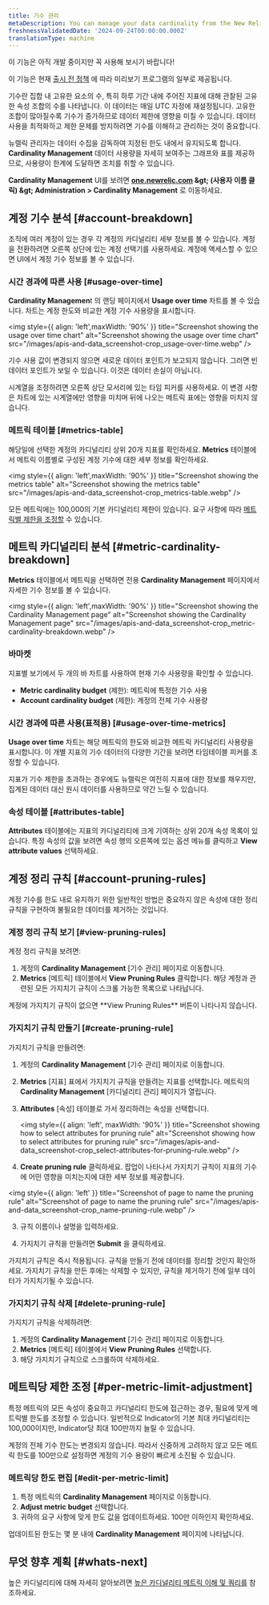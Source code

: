```yaml
---
title: 기수 관리
metaDescription: You can manage your data cardinality from the New Relic UI.
freshnessValidatedDate: '2024-09-24T00:00:00.000Z'
translationType: machine
---
```


<Callout title="시사">
  이 기능은 아직 개발 중이지만 꼭 사용해 보시기 바랍니다!

  이 기능은 현재 [출시 전 정책](/docs/licenses/license-information/referenced-policies/new-relic-pre-release-policy) 에 따라 미리보기 프로그램의 일부로 제공됩니다.
</Callout>

기수란 집합 내 고유한 요소의 수, 특히 하루 기간 내에 주어진 지표에 대해 관찰된 고유한 속성 조합의 수를 나타냅니다. 이 데이터는 매일 UTC 자정에 재설정됩니다. 고유한 조합이 많아질수록 기수가 증가하므로 데이터 제한에 영향을 미칠 수 있습니다. 데이터 사용을 최적화하고 제한 문제를 방지하려면 기수를 이해하고 관리하는 것이 중요합니다.

뉴렐릭 관리자는 데이터 수집을 감독하여 지정된 한도 내에서 유지되도록 합니다. <DNT>**Cardinality Management**</DNT> 데이터 사용량을 자세히 보여주는 그래프와 표를 제공하므로, 사용량이 한계에 도달하면 조치를 취할 수 있습니다.

**<DNT>Cardinality Management</DNT>** UI를 보려면 **<DNT>[one.newrelic.com](https://one.newrelic.com)</DNT> &amp;gt; (사용자 이름 클릭) &amp;gt; <DNT>Administration &gt; Cardinality Management</DNT>** 로 이동하세요.

## 계정 기수 분석 [#account-breakdown]

조직에 여러 계정이 있는 경우 각 계정의 카디널리티 세부 정보를 볼 수 있습니다. 계정을 전환하려면 오른쪽 상단에 있는 계정 선택기를 사용하세요. 계정에 액세스할 수 있으면 UI에서 계정 기수 정보를 볼 수 있습니다.

### 시간 경과에 따른 사용 [#usage-over-time]

<DNT>**Cardinality Managemen**t</DNT> 의 랜딩 페이지에서 <DNT>**Usage over time**</DNT> 차트를 볼 수 있습니다. 차트는 계정 한도와 비교한 계정 기수 사용량을 표시합니다.

<img style={{ align: 'left',maxWidth: '90%' }} title="Screenshot showing the usage over time chart" alt="Screenshot showing the usage over time chart" src="/images/apis-and-data_screenshot-crop_usage-over-time.webp" />

<Callout variant="tip">
  기수 사용 값이 변경되지 않으면 새로운 데이터 포인트가 보고되지 않습니다. 그러면 빈 데이터 포인트가 보일 수 있습니다. 이것은 데이터 손실이 아닙니다.
</Callout>

시계열을 조정하려면 오른쪽 상단 모서리에 있는 타임 피커를 사용하세요. 이 변경 사항은 차트에 있는 시계열에만 영향을 미치며 뒤에 나오는 메트릭 표에는 영향을 미치지 않습니다.

### 메트릭 테이블 [#metrics-table]

해당일에 선택한 계정의 카디널리티 상위 20개 지표를 확인하세요. <DNT>**Metrics**</DNT> 테이블에서 메트릭 이름별로 구성된 계정 기수에 대한 세부 정보를 확인하세요.

<img style={{ align: 'left',maxWidth: '90%' }} title="Screenshot showing the metrics table" alt="Screenshot showing the metrics table" src="/images/apis-and-data_screenshot-crop_metrics-table.webp" />

모든 메트릭에는 100,000의 기본 카디널리티 제한이 있습니다. 요구 사항에 따라 [메트릭별 제한을 조정할](#per-metric-limit-adjustment) 수 있습니다.

## 메트릭 카디널리티 분석 [#metric-cardinality-breakdown]

<DNT>**Metrics**</DNT> 테이블에서 메트릭을 선택하면 전용 <DNT>**Cardinality Management**</DNT> 페이지에서 자세한 기수 정보를 볼 수 있습니다.

<img style={{ align: 'left',maxWidth: '90%' }} title="Screenshot showing the Cardinality Management page" alt="Screenshot showing the Cardinality Management page" src="/images/apis-and-data_screenshot-crop_metric-cardinality-breakdown.webp" />

### 바마켓

지표별 보기에서 두 개의 바 차트를 사용하여 현재 기수 사용량을 확인할 수 있습니다.

* <DNT>**Metric cardinality budget**</DNT> (제한): 메트릭에 특정한 기수 사용
* <DNT>**Account cardinality budget**</DNT> (제한): 계정의 전체 기수 사용량

### 시간 경과에 따른 사용(표적용) [#usage-over-time-metrics]

<DNT>**Usage over time**</DNT> 차트는 해당 메트릭의 한도와 비교한 메트릭 카디널리티 사용량을 표시합니다. 이 개별 지표의 기수 데이터의 다양한 기간을 보려면 타임테이블 피커를 조정할 수 있습니다.

<Callout variant="tip">
  지표가 기수 제한을 초과하는 경우에도 뉴렐릭은 여전히 지표에 대한 정보를 채우지만, 집계된 데이터 대신 원시 데이터를 사용하므로 약간 느릴 수 있습니다.
</Callout>

### 속성 테이블 [#attributes-table]

<DNT>**Attributes**</DNT> 테이블에는 지표의 카디널리티에 크게 기여하는 상위 20개 속성 목록이 있습니다. 특정 속성의 값을 보려면 속성 행의 오른쪽에 있는 옵션 메뉴를 클릭하고 <DNT>**View attribute values**</DNT> 선택하세요.

## 계정 정리 규칙 [#account-pruning-rules]

계정 기수를 한도 내로 유지하기 위한 일반적인 방법은 중요하지 않은 속성에 대한 정리 규칙을 구현하여 불필요한 데이터를 제거하는 것입니다.

### 계정 정리 규칙 보기 [#view-pruning-rules]

계정 정리 규칙을 보려면:

1. 계정의 **Cardinality Management** \[기수 관리] 페이지로 이동합니다.
2. **Metrics** \[메트릭] 테이블에서 <DNT>**View Pruning Rules**</DNT> 클릭합니다. 해당 계정과 관련된 모든 가지치기 규칙이 스크롤 가능한 목록으로 나타납니다.

<Callout variant="tip">
  계정에 가지치기 규칙이 없으면 <DNT>**View Pruning Rules**</DNT> 버튼이 나타나지 않습니다.
</Callout>

### 가지치기 규칙 만들기 [#create-pruning-rule]

가지치기 규칙을 만들려면:

1. 계정의 **Cardinality Management** \[기수 관리] 페이지로 이동합니다.

2. **Metrics** \[지표] 표에서 가지치기 규칙을 만들려는 지표를 선택합니다. 메트릭의 **Cardinality Management** \[카디널리티 관리] 페이지가 열립니다.

3. **Attributes** \[속성] 테이블로 가서 정리하려는 속성을 선택합니다.

   <img style={{ align: 'left', maxWidth: '90%' }} title="Screenshot showing how to select attributes for pruning rule" alt="Screenshot showing how to select attributes for pruning rule" src="/images/apis-and-data_screenshot-crop_select-attributes-for-pruning-rule.webp" />

4. <DNT>**Create pruning rule**</DNT> 클릭하세요. 팝업이 나타나서 가지치기 규칙이 지표의 기수에 어떤 영향을 미치는지에 대한 세부 정보를 제공합니다.

<img style={{ align: 'left' }} title="Screenshot of page to name the pruning rule" alt="Screenshot of page to name the pruning rule" src="/images/apis-and-data_screenshot-crop_name-pruning-rule.webp" />

3. 규칙 이름이나 설명을 입력하세요.

4. 가지치기 규칙을 만들려면 <DNT>**Submit**</DNT> 을 클릭하세요.

<Callout variant="important">
  가지치기 규칙은 즉시 적용됩니다. 규칙을 만들기 전에 데이터를 정리할 것인지 확인하세요. 가지치기 규칙을 만든 후에는 삭제할 수 있지만, 규칙을 제거하기 전에 일부 데이터가 가지치기될 수 있습니다.
</Callout>

### 가지치기 규칙 삭제 [#delete-pruning-rule]

가지치기 규칙을 삭제하려면:

1. 계정의 **Cardinality Management** \[기수 관리] 페이지로 이동합니다.
2. **Metrics** \[메트릭] 테이블에서 <DNT>**View Pruning Rules**</DNT> 선택합니다.
3. 해당 가지치기 규칙으로 스크롤하여 삭제하세요.

## 메트릭당 제한 조정 [#per-metric-limit-adjustment]

특정 메트릭의 모든 속성이 중요하고 카디널리티 한도에 접근하는 경우, 필요에 맞게 메트릭별 한도를 조정할 수 있습니다. 일반적으로 Indicator의 기본 최대 카디널리티는 100,000이지만, Indicator당 최대 100만까지 늘릴 수 있습니다.

<Callout variant="tip">
  계정의 전체 기수 한도는 변경되지 않습니다. 따라서 신중하게 고려하지 않고 모든 메트릭 한도를 100만으로 설정하면 계정의 기수 용량이 빠르게 소진될 수 있습니다.
</Callout>

### 메트릭당 한도 편집 [#edit-per-metric-limit]

1. 특정 메트릭의 <DNT>**Cardinality Management**</DNT> 페이지로 이동합니다.
2. <DNT>**Adjust metric budget**</DNT> 선택합니다.
3. 귀하의 요구 사항에 맞게 한도 값을 업데이트하세요. 100만 이하인지 확인하세요.

업데이트된 한도는 몇 분 내에 <DNT>**Cardinality Management**</DNT> 페이지에 나타납니다.

## 무엇 향후 계획 [#whats-next]

높은 카디널리티에 대해 자세히 알아보려면 [높은 카디널리티 메트릭 이해 및 쿼리를](/docs/data-apis/ingest-apis/metric-api/NRQL-high-cardinality-metrics/) 참조하세요.
